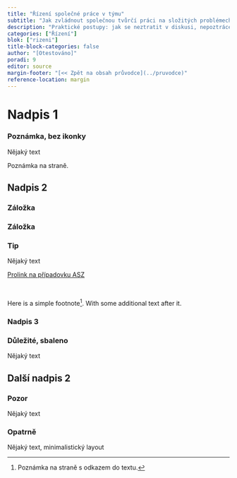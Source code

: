 ```yaml
---
title: "Řízení společné práce v týmu"
subtitle: "Jak zvládnout společnou tvůrčí práci na složitých problémech"
description: "Praktické postupy: jak se neztratit v diskusi, nepoztrácet informace, udržet téma"
categories: ["Řízení"]
blok: ["rizeni"]
title-block-categories: false
author: "[Otestováno]"
poradi: 9
editor: source
margin-footer: "[<< Zpět na obsah průvodce](../pruvodce)"
reference-location: margin
---
```




# Nadpis 1

:::{.callout-note icon=false appearance=simple collapse=true}

### Poznámka, bez ikonky

Nějaký text

:::

[Poznámka na straně.]{.aside}

## Nadpis 2

:::{.panel-tabset}

### Záložka

### Záložka

:::

:::{.callout-note collapse=false}

### Tip

Nějaký text

:::

:::{.btn .btn-primary}
[Prolink na případovku ASZ](../pripadove-studie/asz)
:::

<br />


Here is a simple footnote[^1]. With some additional text after it.

[^1]: Poznámka na straně s odkazem do textu.

### Nadpis 3 {#id-pro-odkazy}

:::{.callout-important collapse=true}

### Důležité, sbaleno

Nějaký text

:::

## Další nadpis 2

:::{.callout-warning collapse=false}

### Pozor

Nějaký text

:::

:::{.callout-caution icon=false appearance=minimal}

### Opatrně

Nějaký text, minimalistický layout

:::

